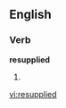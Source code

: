 ==English==

===Verb===
'''resupplied'''

# {{present participle of|[[resupply]]}}

[[vi:resupplied]]